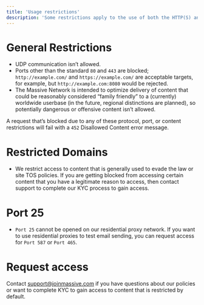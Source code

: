 ```yaml
---
title: 'Usage restrictions'
description: 'Some restrictions apply to the use of both the HTTP(S) and SOCKS5 endpoints.'
---
```


# General Restrictions
- UDP communication isn’t allowed.
- Ports other than the standard `80` and `443` are blocked; `http://example.com/` and `https://example.com/` are acceptable targets, for example, but `http://example.com:8080` would be rejected.
- The Massive Network is intended to optimize delivery of content that could be reasonably considered “family friendly” to a (currently) worldwide userbase (in the future, regional distinctions are planned), so potentially dangerous or offensive content isn’t allowed.

A request that’s blocked due to any of these protocol, port, or content restrictions will fail with a `452` Disallowed Content error message.

# Restricted Domains
- We restrict access to content that is generally used to evade the law or site TOS policies. If you are getting blocked from accessing certain content that you have a legitimate reason to access, then contact support to complete our KYC process to gain access.

# Port 25
- `Port 25` cannot be opened on our residential proxy network. If you want to use residential proxies to test email sending, you can request access for `Port 587` or `Port 465`.

# Request access

 Contact [support@joinmassive.com](support@joinmassive.com) if you have questions about our policies or want to complete KYC to gain access to content that is restricted by default.